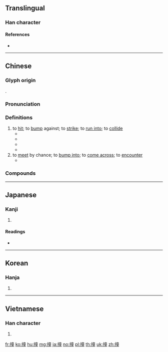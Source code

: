 {{character info/new}}
==Translingual==

===Han character===
{{Han char|rn=64|rad=手|as=12|sn=15|four=50014|canj=QYTG|ids=⿰扌童}}

====References====
* {{Han ref|kx=0455.010|dkj=12717|dj=0804.070|hdz=31961.090|uh=649E|ud=25758|bh=BCB2|bd=48306}}

----

==Chinese==
{{zh-forms|alt=搪-Min Nan:tn̄g,衝-Min Nan:chhēng}}

===Glyph origin===
{{Han etym}}
{{Han compound|手|童|ls=psc|c1=s|c2=p|alt1=扌}}.

===Pronunciation===
{{zh-pron
|m=zhuàng,chuáng,2nb=variant
|c=zong6,cong4
|c_note=cong4 - rare
|c-t=zong5
|h=pfs=chhong
|md=dâung
|mn=tōng/chōng/xm,qz,tw:tn̄g/zz:chhēng
|mn_note=tōng, chōng - literary; tn̄g - vernacular; chhēng - vernacular
|w=3zaan
|mc=y
|oc=y
|cat=v
}}

===Definitions===
{{zh-hanzi}}

# to [[hit]]; to [[bump]] against; to [[strike]]; to [[run into]]; to [[collide]]
#* {{zh-x|她 被 車 撞 了。|She was '''hit''' by a car.}}
#* {{zh-x|我 在 黑暗 中 撞 上 了 一 把 椅子。|In the dark I '''bumped into''' a chair.}}
#* {{zh-x|瓶子 撞 到 了 牆 上。|The bottle '''smashed''' against a wall.}}
#* {{zh-x|佢 喺 公園 撞 穿 咗 個 頭。|He '''bumped''' and injured his head at the park.|C}}{{attention|yue|better translation?}}
# to [[meet]] by chance; to [[bump into]]; to [[come across]]; to [[encounter]]
#* {{zh-x|在 碰到 你 之前，我 剛剛 撞 上 他。|I just '''ran into''' him before I met you.}}

===Compounds===
{{zh-der|一衝一撞|一頭撞死|七跌八撞|亂撞|以莛撞鐘|冒撞|反撞力|帶球撞人|打胸廝撞|招搖撞騙|挺撞|推撞|撞傷|撞凌|撞喪|撞天婚|撞天屈|撞太歲|撞客|撞屍|撞席|撞府沖州|撞府穿州|撞心拳|撞擊|撞擾|撞族|撞木鐘|撞牆|撞牆期|撞球|撞破|撞碼頭|撞禍|撞籌|撞見|撞警鐘|撞跌|撞車|撞釘子|撞針|撞鐘太歲|撞門羊|撞陣衝軍|撞頭搕腦|撞騙|擦撞|東奔西撞|東挨西撞|東碰西撞|東穿西撞|東走西撞|橫行直撞|橫衝直撞|沖撞|白撞|白日撞|瞎撞|碰撞|磕磕撞撞|磕頭撞腦|羊撞籬笆|耐撞|胸廝撞|花式撞球|莽撞|莽莽撞撞|衝州撞府|衝撞|誤打誤撞|跌跌撞撞|追撞|遊營撞屍|頂撞}}

----

==Japanese==

===Kanji===
{{ja-kanji|grade=|rs=手12}}

# {{defn|lang=ja|sort=手12}}

====Readings====
* {{ja-readings|kanyoon=[[しゅ]] (shu)|kanon=[[とう]] (tō)|goon=[[どう]] (dō)|kun=[[つく]] (tsuku)}}

----

==Korean==

===Hanja===
{{ko-hanja|hangeul=당|eumhun=|rv=dang|mr=tang|y=tang}}

# {{defn|lang=ko|sort=手12}}

----

==Vietnamese==

===Han character===
{{vi-hantu|[[chàng]], [[tràng]]|rs=手12}}

# {{defn|lang=vi|sort=手12}}

[[fr:撞]]
[[ko:撞]]
[[hu:撞]]
[[mg:撞]]
[[ja:撞]]
[[no:撞]]
[[pl:撞]]
[[th:撞]]
[[uk:撞]]
[[zh:撞]]